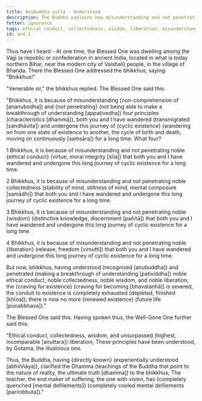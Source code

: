 ```yaml
---
title: Anubuddha sutta - Understood
description: The Buddha explains how misunderstanding and not penetrating four principles - 1) ethical conduct, 2) collectedness, 3) wisdom, and 4) liberation - has led to wandering on in cyclic existence for a long time.
fetter: ignorance
tags: ethical conduct, collectedness, wisdom, liberation, misunderstanding, cyclic existence, wandering, ignorance, an, an4
id: an4.1
---
```


Thus have I heard - At one time, the Blessed One was dwelling among the Vajji (a republic or confederation in ancient India, located in what is today northern Bihar, near the modern city of Vaishali) people, in the village of Bhaṇḍa. There the Blessed One addressed the bhikkhus, saying: "Bhikkhus!"

"Venerable sir," the bhikkhus replied. The Blessed One said this:

"Bhikkhus, it is because of misunderstanding (non-comprehension of [ananubodha]) and \{not penetrating} (not being able to make a breakthrough of understanding [appaṭivedha]) four principles (characteristics [dhammā]), both you and I have wandered (transmigrated [sandhāvita]) and undergone this journey of \{cyclic existence} (wandering on from one state of existence to another, the cycle of birth and death, moving on continuously [saṁsāra]) for a long time. What four?

1 Bhikkhus, it is because of misunderstanding and not penetrating noble \{ethical conduct} (virtue, moral integrity [sīla]) that both you and I have wandered and undergone this long journey of cyclic existence for a long time.

2 Bhikkhus, it is because of misunderstanding and not penetrating noble collectedness (stability of mind, stillness of mind, mental composure [samādhi]) that both you and I have wandered and undergone this long journey of cyclic existence for a long time.

3 Bhikkhus, it is because of misunderstanding and not penetrating noble \{wisdom} (distinctive knowledge, discernment [paññā]) that both you and I have wandered and undergone this long journey of cyclic existence for a long time.

4 Bhikkhus, it is because of misunderstanding and not penetrating noble \{liberation} (release, freedom [vimutti]) that both you and I have wandered and undergone this long journey of cyclic existence for a long time.

But now, bhikkhus, having understood (recognized [anubuddha]) and penetrated (making a breakthrough of understanding [paṭividdha]) noble ethical conduct, noble collectedness, noble wisdom, and noble liberation; the \{craving for existence} (craving for becoming [bhavataṇhā]) is severed, the conduit to existence is completely exhausted (depleted, finished [khīṇa]); there is now no more \{renewed existence} (future life [punabbhava])."

The Blessed One said this. Having spoken thus, the Well-Gone One further said this:

"Ethical conduct, collectedness, wisdom,
and unsurpassed (highest, incomparable [anuttara]) liberation;
These principles have been understood,
by Gotama, the illustrious one.

Thus, the Buddha, having \{directly known} (experientially understood [abhiññāya]),
clarified the Dhamma (teachings of the Buddha that point to the nature of reality, the ultimate truth [dhamma]) to the bhikkhus;
The teacher, the end maker of suffering,
the one with vision, has \{completely quenched [mental defilements]} (completely cooled mental defilements [parinibbuta])."